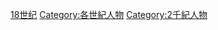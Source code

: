{{portal|人物}}
{{category pair|17世纪人物‎|19世紀人物}}
{{Commons category|People in the 18th century}}

[[Category:18世纪|]]
[[Category:各世紀人物|Category:各世紀人物]]
[[Category:2千紀人物|Category:2千紀人物]]